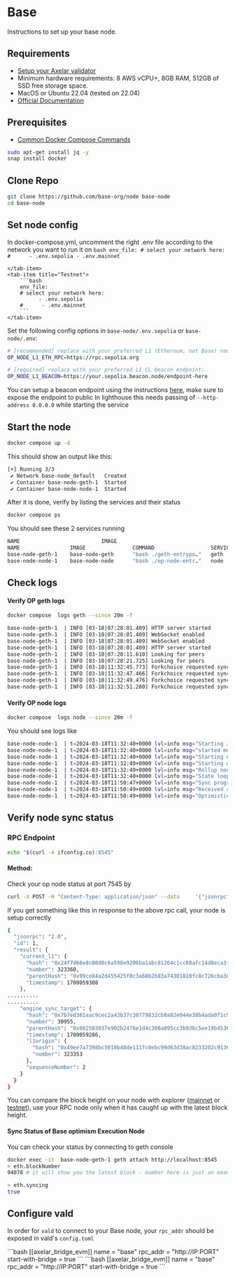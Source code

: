 # Base

Instructions to set up your base node.

## Requirements

- [Setup your Axelar validator](/validator/setup)
- Minimum hardware requirements: 8 AWS vCPU+, 8GB RAM, 512GB of SSD free storage space.
- MacOS or Ubuntu 22.04 (tested on 22.04)
- [Official Documentation](https://github.com/base-org/node)

## Prerequisites

- [Common Docker Compose Commands](./optimism#common-node-operations)
```bash
sudo apt-get install jq -y
snap install docker
```

## Clone Repo

```bash
git clone https://github.com/base-org/node base-node
cd base-node
```
## Set node config

In docker-compose.yml, uncomment the right .env file according to the network you want to run it on
<tabs>
    <tab-item title="Mainnet">
        ```bash
        env_file:
        # select your network here:
        #      - .env.sepolia
              - .env.mainnet
        ```

    </tab-item>
    <tab-item title="Testnet">
        ```bash
        env_file:
        # select your network here:
              - .env.sepolia
        #      - .env.mainnet
        ```
    </tab-item>
</tabs>

Set the following config options in `base-node/.env.sepolia` or `base-node/.env`:
```bash
# [recommended] replace with your preferred L1 (Ethereum, not Base) node RPC URL:
OP_NODE_L1_ETH_RPC=https://rpc.sepolia.org

# [required] replace with your preferred L1 CL beacon endpoint:
OP_NODE_L1_BEACON=https://your.sepolia.beacon.node/endpoint-here
```
You can setup a beacon endpoint using the instructions [here](./ethereum#install-a-consensus-layer-client), make sure to expose the endpoint to public
In lighthouse this needs passing of `--http-address 0.0.0.0` while starting the service

## Start the node
```bash
docker compose up -d
```

This should show an output like this:
```bash
[+] Running 3/3
 ✔ Network base-node_default   Created                                                                                                                       0.1s
 ✔ Container base-node-geth-1  Started                                                                                                                       0.4s
 ✔ Container base-node-node-1  Started                                                                                                                       0.8s                                                                                                       11.2s
```

After it is done, verify by listing the services and their status
 ```bash
docker compose ps
```

You should see these 2 services running
```bash
NAME                          IMAGE                                                                                                 COMMAND             SERVICE             CREATED             STATUS                    PORTS
NAME                IMAGE               COMMAND                  SERVICE             CREATED             STATUS              PORTS
base-node-geth-1    base-node-geth      "bash ./geth-entrypo…"   geth                16 seconds ago      Up 15 seconds       0.0.0.0:7308->6060/tcp, :::7308->6060/tcp, 0.0.0.0:8525->8545/tcp, :::8525->8545/tcp, 0.0.0.0:8526->8546/tcp, :::8526->8546/tcp, 0.0.0.0:30308->30303/tcp, 0.0.0.0:30308->30303/udp, :::30308->30303/tcp, :::30308->30303/udp
base-node-node-1    base-node-node      "bash ./op-node-entr…"   node                16 seconds ago      Up 15 seconds       0.0.0.0:6062->6060/tcp, :::6062->6060/tcp, 0.0.0.0:7320->7300/tcp, :::7320->7300/tcp, 0.0.0.0:7445->8545/tcp, :::7445->8545/tcp, 0.0.0.0:9242->9222/tcp, 0.0.0.0:9242->9222/udp, :::9242->9222/tcp, :::9242->9222/udp
```

## Check logs

#### Verify OP geth logs

```bash
docker compose  logs geth --since 20m -f
```

```bash
base-node-geth-1  | INFO [03-18|07:28:01.409] HTTP server started                      endpoint=[::]:8545 auth=false prefix= cors=* vhosts=*
base-node-geth-1  | INFO [03-18|07:28:01.409] WebSocket enabled                        url=ws://[::]:8546
base-node-geth-1  | INFO [03-18|07:28:01.409] WebSocket enabled                        url=ws://[::]:8551
base-node-geth-1  | INFO [03-18|07:28:01.409] HTTP server started                      endpoint=[::]:8551 auth=true  prefix= cors=localhost vhosts=*
base-node-geth-1  | INFO [03-18|07:28:11.610] Looking for peers                        peercount=0 tried=156 static=0
base-node-geth-1  | INFO [03-18|07:28:21.725] Looking for peers                        peercount=0 tried=122 static=0
base-node-geth-1  | INFO [03-18|11:32:45.773] Forkchoice requested sync to new head    number=11,986,109 hash=085c5c..61c7ca
base-node-geth-1  | INFO [03-18|11:32:47.466] Forkchoice requested sync to new head    number=11,986,110 hash=2f176f..8f3656
base-node-geth-1  | INFO [03-18|11:32:49.476] Forkchoice requested sync to new head    number=11,986,111 hash=e247cf..08c3fb
base-node-geth-1  | INFO [03-18|11:32:51.280] Forkchoice requested sync to new head    number=11,986,112 hash=b6c25a..b7a064
```

#### Verify OP node logs

```bash
docker compose  logs node --since 20m -f
```
You should see logs like

```bash
base-node-node-1  | t=2024-03-18T11:32:40+0000 lvl=info msg="Starting JSON-RPC server"
base-node-node-1  | t=2024-03-18T11:32:40+0000 lvl=info msg="started metrics server" addr=[::]:7300
base-node-node-1  | t=2024-03-18T11:32:40+0000 lvl=info msg="Starting execution engine driver"
base-node-node-1  | t=2024-03-18T11:32:40+0000 lvl=info msg="Starting driver" sequencerEnabled=false sequencerStopped=false
base-node-node-1  | t=2024-03-18T11:32:40+0000 lvl=info msg="Rollup node started"
base-node-node-1  | t=2024-03-18T11:32:40+0000 lvl=info msg="State loop started"
base-node-node-1  | t=2024-03-18T11:50:47+0000 lvl=info msg="Sync progress" reason="unsafe payload from sequencer while in EL sync" l2_finalized=0x0000000000000000000000000000000000000000000000000000000000000000:0 l2_safe=0x0000000000000000000000000000000000000000000000000000000000000000:0 l2_pending_safe=0x0000000000000000000000000000000000000000000000000000000000000000:0 l2_unsafe=0x6e8ea627774bbe62255b23938ea2639c251e5199cadc7eaee58412193423acfc:11986117 l2_time=1710761581 l1_derived=0x0000000000000000000000000000000000000000000000000000000000000000:0
base-node-node-1  | t=2024-03-18T11:50:49+0000 lvl=info msg="Received signed execution payload from p2p" id=0x17e27490a5845c45d656d2a464a0c9aa1c764cc286d96bc2d17a108e2cbe2737:11986651 peer=16Uiu2HAm5zCUPtJdtbGF7XLQ8fsmsgWP9656wmMTSnnp5FoDdxDD
base-node-node-1  | t=2024-03-18T11:50:49+0000 lvl=info msg="Optimistically inserting unsafe L2 execution payload to drive EL sync" id=0x17e27490a5845c45d656d2a464a0c9aa1c764cc286d96bc2d17a108e2cbe2737:11986651
```

## Verify node sync status

### RPC Endpoint

```bash
echo "$(curl -4 ifconfig.co):8545"
```

#### Method:
Check your op node status at port 7545 by

```bash
curl -X POST -H "Content-Type: application/json" --data     '{"jsonrpc":"2.0","method":"optimism_syncStatus","params":[],"id":1}' [rpc] | jq
```

If you get something like this in response to the above rpc call, your node is setup correctly

```bash
{
  "jsonrpc": "2.0",
  "id": 1,
  "result": {
    "current_l1": {
      "hash": "0x24f7d66e8c80d0c6a598e9206ba1abc81264c1cc68afc14d8eca3f04fa81f921",
      "number": 323360,
      "parentHash": "0x99ce84a2d455425f0c3a68b2b83a74301810fc8c726cba384b08d9a79d9381d1",
      "timestamp": 1700059308
    },
..........
..........
    "engine_sync_target": {
      "hash": "0x7b7ed381aac9cec2a43b37c30779832cb8a82e044e38b4ada0f1c90719bd3d50",
      "number": 30955,
      "parentHash": "0x882503037e902b2476e1d4c308a895cc3b936c5ee19b45361dc26c9631d29ae0",
      "timestamp": 1700059286,
      "l1origin": {
        "hash": "0x49ee7a7398bc5010b48de111fc0ebc99d63d38ac8233202c913646d901e15213",
        "number": 323353
      },
      "sequenceNumber": 2
    }
  }
}
```

You can compare the block height on your node with explorer ([mainnet](https://basescan.org/) or [testnet](https://goerli.basescan.org/)),
use your RPC node only when it has caught up with the latest block height.

#### Sync Status of Base optimism Execution Node

You can check your status by connecting to geth console

```bash
docker exec -it  base-node-geth-1 geth attach http://localhost:8545
> eth.blockNumber
94078 # it will show you the latest block - number here is just an example

> eth.syncing
true
```

## Configure vald

In order for `vald` to connect to your Base node, your `rpc_addr` should be exposed in
vald's `config.toml`

<tabs>
    <tab-item title="Mainnet">
        ```bash
        [[axelar_bridge_evm]]
        name = "base"
        rpc_addr = "http://IP:PORT"
        start-with-bridge = true
        ```
    </tab-item>
    <tab-item title="Testnet">
        ```bash
        [[axelar_bridge_evm]]
        name = "base"
        rpc_addr = "http://IP:PORT"
        start-with-bridge = true
        ```
    </tab-item>
</tabs>
